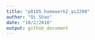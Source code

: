 ```yaml
---
title: "p8105_homework2_qs2200"
author: "Qi Shao"
date: "10/2/2018"
output: github_document
---
```


```r

```

